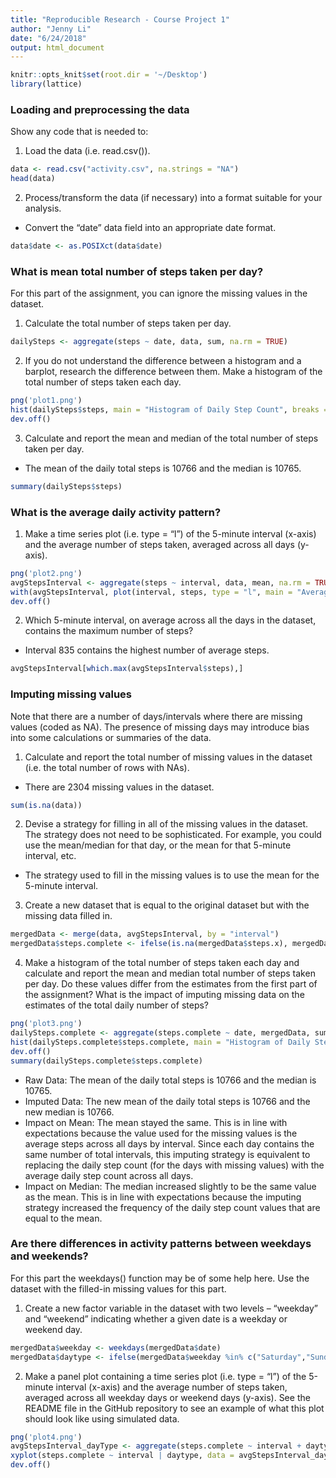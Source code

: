 ```yaml
---
title: "Reproducible Research - Course Project 1"
author: "Jenny Li"
date: "6/24/2018"
output: html_document
---
```


```r
knitr::opts_knit$set(root.dir = '~/Desktop')
library(lattice)
```

### Loading and preprocessing the data

Show any code that is needed to:  

1. Load the data (i.e. read.csv()).   
```r
data <- read.csv("activity.csv", na.strings = "NA")
head(data)
```

2. Process/transform the data (if necessary) into a format suitable for your analysis.    
* Convert the "date" data field into an appropriate date format.
```r
data$date <- as.POSIXct(data$date)
```

### What is mean total number of steps taken per day?

For this part of the assignment, you can ignore the missing values in the dataset.

1. Calculate the total number of steps taken per day.  
```r
dailySteps <- aggregate(steps ~ date, data, sum, na.rm = TRUE)
```

2. If you do not understand the difference between a histogram and a barplot, research the difference between them. Make a histogram of the total number of steps taken each day.  
```r
png('plot1.png')
hist(dailySteps$steps, main = "Histogram of Daily Step Count", breaks = 10, col = "gray", xlab = "Daily Steps")
dev.off()
```

3. Calculate and report the mean and median of the total number of steps taken per day.
* The mean of the daily total steps is 10766 and the median is 10765.
```r
summary(dailySteps$steps)
```

### What is the average daily activity pattern?

1. Make a time series plot (i.e. type = "l") of the 5-minute interval (x-axis) and the average number of steps taken, averaged across all days (y-axis).  
```r
png('plot2.png')
avgStepsInterval <- aggregate(steps ~ interval, data, mean, na.rm = TRUE)
with(avgStepsInterval, plot(interval, steps, type = "l", main = "Average Steps by Interval")) 
dev.off()
```

2. Which 5-minute interval, on average across all the days in the dataset, contains the maximum number of steps?
* Interval 835 contains the highest number of average steps.
```r
avgStepsInterval[which.max(avgStepsInterval$steps),]
```

### Imputing missing values

Note that there are a number of days/intervals where there are missing values (coded as NA). The presence of missing days may introduce bias into some calculations or summaries of the data.

1. Calculate and report the total number of missing values in the dataset (i.e. the total number of rows with NAs).  
* There are 2304 missing values in the dataset.
```r
sum(is.na(data))
```

2. Devise a strategy for filling in all of the missing values in the dataset. The strategy does not need to be sophisticated. For example, you could use the mean/median for that day, or the mean for that 5-minute interval, etc.  
* The strategy used to fill in the missing values is to use the mean for the 5-minute interval.

3. Create a new dataset that is equal to the original dataset but with the missing data filled in.  
```r
mergedData <- merge(data, avgStepsInterval, by = "interval")
mergedData$steps.complete <- ifelse(is.na(mergedData$steps.x), mergedData$steps.y, mergedData$steps.x)
```

4. Make a histogram of the total number of steps taken each day and calculate and report the mean and median total number of steps taken per day. Do these values differ from the estimates from the first part of the assignment? What is the impact of imputing missing data on the estimates of the total daily number of steps?
```r
png('plot3.png')
dailySteps.complete <- aggregate(steps.complete ~ date, mergedData, sum, na.rm = TRUE)
hist(dailySteps.complete$steps.complete, main = "Histogram of Daily Step Count (Imputed Data)", breaks = 10, col = "gray", xlab = "Daily Steps")
dev.off()
summary(dailySteps.complete$steps.complete)
```
* Raw Data: The mean of the daily total steps is 10766 and the median is 10765.
* Imputed Data: The new mean of the daily total steps is 10766 and the new median is 10766.
* Impact on Mean: The mean stayed the same. This is in line with expectations because the value used for the missing values is the average steps across all days by interval. Since each day contains the same number of total intervals, this imputing strategy is equivalent to replacing the daily step count (for the days with missing values) with the average daily step count across all days. 
* Impact on Median: The median increased slightly to be the same value as the mean. This is in line with expectations because the imputing strategy increased the frequency of the daily step count values that are equal to the mean.

### Are there differences in activity patterns between weekdays and weekends?

For this part the weekdays() function may be of some help here. Use the dataset with the filled-in missing values for this part.

1. Create a new factor variable in the dataset with two levels – “weekday” and “weekend” indicating whether a given date is a weekday or weekend day.  
```r
mergedData$weekday <- weekdays(mergedData$date)
mergedData$daytype <- ifelse(mergedData$weekday %in% c("Saturday","Sunday"), "weekend", "weekday")
```

2. Make a panel plot containing a time series plot (i.e. type = "l") of the 5-minute interval (x-axis) and the average number of steps taken, averaged across all weekday days or weekend days (y-axis). See the README file in the GitHub repository to see an example of what this plot should look like using simulated data.  
```r
png('plot4.png')
avgStepsInterval_dayType <- aggregate(steps.complete ~ interval + daytype, mergedData, mean, na.rm = TRUE)
xyplot(steps.complete ~ interval | daytype, data = avgStepsInterval_dayType, layout = c(1,2), type = "l", xlab = "Interval", ylab = "Number of Steps", main = "Average Steps by Interval and Weekday Type")
dev.off()
```

